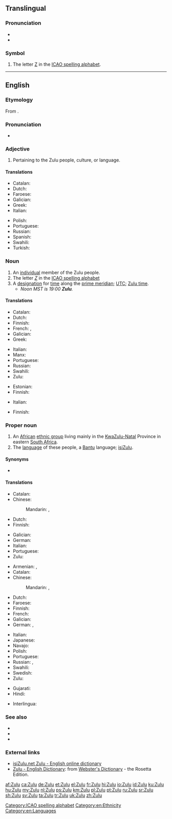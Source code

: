 {{also|zulu|zulú|zulù}}
==Translingual==
{{interwiktionary|code=zu}}

===Pronunciation===
* {{IPA|[ˈzuːluː]|lang=mul}}
* {{audio|En-ca-Zulu.oga|Audio (Canada)|lang=en}}

===Symbol===
{{head|mul|symbol}}

# The letter [[Z]] in the [[ICAO spelling alphabet]].

[[Category:ICAO spelling alphabet]]

----

==English==
{{wikipedia|Zulu (disambiguation)}}

===Etymology===
From {{etyl|zu|en}} {{m|zu|umZulu}}.

===Pronunciation===
* {{audio|En-ca-Zulu.oga|Audio (Canada)|lang=en}}

===Adjective===
{{en-adj|-}}

# Pertaining to the Zulu people, culture, or language.

====Translations====
{{trans-top|pertaining to the Zulu people, culture, or language}}
* Catalan: {{t+|ca|zulu}}
* Dutch: {{t+|nl|Zoeloe}}
* Faroese: {{t|fo|sulu|n}}
* Galician: {{t+|gl|zulú}}
* Greek: {{t+|el|Ζουλού}}
* Italian: {{t+|it|zulù}}
{{trans-mid}}
* Polish: {{t|pl|Zulus}}
* Portuguese: {{t+|pt|zulu}}
* Russian: {{t+|ru|зулу́сский}}
* Spanish: {{t+|es|zulú}}
* Swahili: {{t|sw|Kizulu}}
* Turkish: {{t+|tr|Zuluca}}
{{trans-bottom}}

===Noun===
{{en-noun}}

# An [[individual]] member of the Zulu people.
# The letter ''[[Z]]'' in the [[ICAO spelling alphabet]]
# A [[designation]] for [[time]] along the [[prime meridian]]; [[UTC]]; [[Zulu time]].
#* ''Noon MST is 19:00 '''Zulu'''.''

====Translations====
{{trans-top|member of the Zulu people}}
* Catalan: {{t+|ca|zulu}}
* Dutch: {{t+|nl|Zoeloe|m}}
* Finnish: {{t+|fi|zulu}}
* French: {{t+|fr|Zoulou|m}}, {{t+|fr|Zouloue|f}}
* Galician: {{t+|gl|zulú}}
* Greek: {{t+|el|Ζουλού}}
{{trans-mid}}
* Italian: {{t+|it|zulù|m|f}}
* Manx: {{t|gv|Sooloo|m}}
* Portuguese: {{t+|pt|zulu}}
* Russian: {{t+|ru|зулу́с|m}}
* Swahili: {{t|sw|Mzulu}}
* Zulu: {{t|zu|umZulu|c1|c6}}
{{trans-bottom}}

{{trans-top|the letter "Z" in ICAO spelling alphabet}}
* Estonian: {{t+|et|Zürich}}
* Finnish: {{t+|fi|tseta}}
{{trans-mid}}
* Italian: {{t|it|Zara}}
{{trans-bottom}}

{{trans-top|Zulu time}}
* Finnish: {{t+|fi|UTC}}
{{trans-mid}}
{{trans-bottom}}

===Proper noun===
{{en-proper noun}}

# An [[African]] [[ethnic group]] living mainly in the [[KwaZulu-Natal]] Province in eastern [[South Africa]].
# The [[language]] of these people, a [[Bantu]] language; [[isiZulu]].

====Synonyms====
* {{sense|language}} {{l|en|isiZulu}}

====Translations====
{{trans-top|African ethnic group}}
* Catalan: {{t+|ca|zulu}}
* Chinese:
*: Mandarin: {{t|cmn|祖魯族人|sc=Hani}}, {{t|cmn|祖鲁族人|tr=Zǔlǔ zúrén|sc=Hani}}
* Dutch: {{t+|nl|Zoeloes|p}}
* Finnish: {{t|fi|zulut|p}}
{{trans-mid}}
* Galician: {{t+|gl|zulú}}
* German: {{t+|de|Zulu}}
* Italian: {{t+|it|zulù|m|f}}
* Portuguese: {{t+|pt|zulu}}
* Zulu: {{t|zu|amaZulu|c6}}
{{trans-bottom}}

{{trans-top|language}}
* Armenian: {{t|hy|զուլու|sc=Armn}}, {{t|hy|զուլուերեն|sc=Armn}}
* Catalan: {{t+|ca|zulu|m}}
* Chinese:
*: Mandarin: {{t|cmn|祖魯語|sc=Hani}}, {{t|cmn|祖鲁语|tr=Zǔlǔyǔ|sc=Hani}}
* Dutch: {{t+|nl|Zoeloe|n}}
* Faroese: {{t|fo|sulu|n}}
* Finnish: {{t+|fi|zulu}}
* French: {{t+|fr|zoulou|m}}
* Galician: {{t+|gl|zulú}}
* German: {{t+|de|Zulu}}, {{t|de|Bantu}}
{{trans-mid}}
* Italian: {{t+|it|zulù|m}}
* Japanese: {{t+|ja|ズールー語|tr=Zūrū-go|sc=Jpan}}
* Navajo: {{t|nv|Zulu Dineʼé bizaad}}
* Polish: {{t|pl|zulu|n}}
* Portuguese: {{t+|pt|zulu}}
* Russian: {{t+|ru|зу́лу|m}}, {{t+|ru|зулу́сский|m}}
* Swahili: {{t|sw|Kizulu}}
* Swedish: {{t+|sv|zulu}}
* Zulu: {{t|zu|isiZulu|c7}}
{{trans-bottom}}

{{checktrans-top}}
* Gujarati: {{t-check|gu|ઝૂલૂ}}
* Hindi: {{t-check|hi|ज़ूलू}}
{{trans-mid}}
* Interlingua: {{t-check|ia|Zulu}}
{{trans-bottom}}

===See also===
* {{langcat|zu}}
* {{langlist}}
* {{ISO 639|link=Ethnologue|1code=zu|code=zul}}

===External links===
* [http://isizulu.net/ isiZulu.net Zulu - English online dictionary]
* [http://www.websters-online-dictionary.org/definition/Zulu-english/ Zulu - English Dictionary]: from [http://www.websters-online-dictionary.org/ Webster's Dictionary] - the Rosetta Edition.

[[Category:en:Ethnicity]]
[[Category:en:Languages]]

[[af:Zulu]]
[[ca:Zulu]]
[[de:Zulu]]
[[et:Zulu]]
[[el:Zulu]]
[[fr:Zulu]]
[[hi:Zulu]]
[[io:Zulu]]
[[id:Zulu]]
[[ku:Zulu]]
[[hu:Zulu]]
[[my:Zulu]]
[[nl:Zulu]]
[[ps:Zulu]]
[[km:Zulu]]
[[pl:Zulu]]
[[pt:Zulu]]
[[ru:Zulu]]
[[sr:Zulu]]
[[sh:Zulu]]
[[sv:Zulu]]
[[ta:Zulu]]
[[tr:Zulu]]
[[uk:Zulu]]
[[zh:Zulu]]